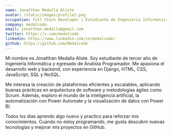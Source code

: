 ```yaml
---
name: Jonatthan Medalla Aliste
avatar: /static/images/profile2.png
occupation: Full Stack Developer | Estudiante de Ingenieria Informatica | Tecnico en Telecomunicaciones
company: medalcode.
email: jonatthan.medalla@gmail.com
twitter: https://x.com/medalcode
linkedin: https://www.linkedin.com/in/medalcode/
github: https://github.com/Medalcode
---
```


Mi nombre es Jonatthan Medalla Aliste. Soy estudiante de tercer año de Ingeniería Informática y egresado de Analista Programador. Me apasiona el desarrollo web y backend, con experiencia en Django, HTML, CSS, JavaScript, SQL y NoSQL.

Me interesa la creación de plataformas eficientes y escalables, aplicando buenas prácticas en arquitectura de software y metodologías ágiles como Scrum. Además, exploro el mundo de la inteligencia artificial, la automatización con Power Automate y la visualización de datos con Power BI.

Todos los días aprendo algo nuevo y practico para reforzar mis conocimientos. Cuando no estoy programando, me gusta descubrir nuevas tecnologías y mejorar mis proyectos en GitHub.
